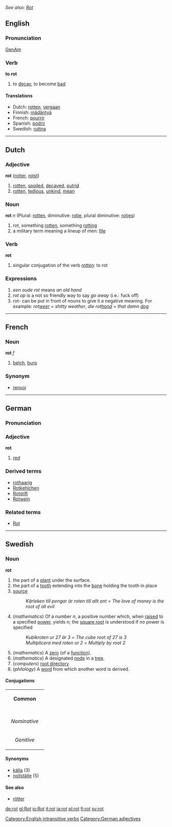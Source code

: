 ''See also: [[Rot]]''
==English==
===Pronunciation===
[[w:General American|GenAm]] {{IPA|[ɹɑt]}}
===Verb===

'''to rot'''

#to [[decay]], to become [[bad]]

====Translations====
*Dutch: [[rotten]], [[vergaan]]
*Finnish: [[mädäntyä]]
*French: [[pourrir]]
*Spanish: [[podrir]]
*Swedish: [[ruttna]]

[[Category:English intransitive verbs]]
----

==Dutch==
===Adjective===
'''rot''' ([[rotter]], [[rotst]])

#[[rotten]], [[spoiled]], [[decayed]], [[putrid]]
#[[rotten]], [[tedious]], [[unkind]], [[mean]]
===Noun===
'''rot''' ''n'' (Plural: [[rotten]], diminutive: [[rotje]], plural diminutive: [[rotjes]])

#rot, something [[rotten]], something [[rotting]]
#a military term meaning a lineup of men: [[file]]

===Verb===
'''rot'''

#singular conjugation of the verb ''[[rotten]]'': to rot

===Expressions===
#''een oude rot'' means ''an old hand''
#''rot op'' is a not so friendly way to say ''go away'' (i.e.: fuck off)
#rot- can be put in front of nouns to give it a negative meaning. For example: ''rot[[weer]]'' = ''shitty weather'', ''die rot[[hond]]'' = ''that damn [[dog]]''

----

==French==
===Noun===
'''rot''' ''f''

# [[belch]], [[burp]]

===Synonym===
*[[renvoi]]

----
==German==
===Pronunciation===
{{IPA|[ʁoːt]}}
===Adjective===
'''rot'''
# [[red]]

===Derived terms===
*[[rothaarig]]
*[[Rotkehlchen]]
*[[Rotstift]]
*[[Rotwein]]

===Related terms===
*[[Rot]]

[[Category:German adjectives]]

----

==Swedish==
===Noun===
'''rot'''
# the part of a [[plant]] under the surface.
# the part of a [[tooth]] extending into the [[bone]] holding the tooth in place
# [[source]]
#:''Kärleken till pengar är roten till allt ont'' = ''The love of money is the root of all evil''
# (''mathematics'') Of a number ''n'', a positive number which, when [[raised]] to a specified [[power]], yields n; the [[square root]] is understood if no power is specified
#:''Kubikroten ur 27 är 3'' = ''The cube root of 27 is 3''
#:''Multiplicera med roten ur 2'' = ''Multiply by root 2''
# (''mathematics'') A [[zero]] (of a [[function]]).
# (''mathematics'') A designated [[node]] in a [[tree]].
# (''computers'') [[root directory]]
# (''philology'') A [[word]] from which another word is derived.
====Conjugations====
{| border=1 cellspacing=0 
| bgcolor=#FFFFF0 colspan=5 align=center | '''Common''' 
|- 
|- bgcolor=#FFFFF0 align=center 
! rowspan=2 | 
| colspan=2 width=105 | ''Singular'' 
| colspan=2 | ''Plural'' 
|- bgcolor=#FFFFF0 align=center 
| width=105 | ''Indefinite'' 
| width=105 | ''Definite'' 
| width=105 | ''Indefinite'' 
|  width=105 | ''Definite'' 
|- align=center 
| width=105 bgcolor=#FFFFF0 | ''Nominative'' 
| [[rot]] 
| [[roten]] 
| [[rötter]] 
| [[rötterna]] 
|- align=center 
| width=105 bgcolor=#FFFFF0 | ''Genitive'' 
| [[rots]] 
| [[rotens]] 
| [[rötters]] 
| [[rötternas]] 
|} 
====Synonyms====
*[[källa]] (3)
*[[nollställe]] (5)
====See also====
*[[rötter]]

[[de:rot]]
[[gl:Rot]]
[[io:Rot]]
[[it:rot]]
[[ja:rot]]
[[pl:rot]]
[[fi:rot]]
[[sv:rot]]